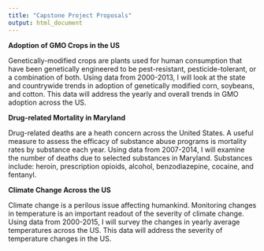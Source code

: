 ```yaml
---
title: "Capstone Project Proposals"
output: html_document
---
```


**Adoption of GMO Crops in the US**

Genetically-modified crops are plants used for human consumption that have been genetically engineered to be pest-resistant, pesticide-tolerant, or a combination of both. Using data from 2000-2013, I will look at the state and countrywide trends in adoption of genetically modified corn, soybeans, and cotton. This data will address the yearly and overall trends in GMO adoption across the US.

**Drug-related Mortality in Maryland**

Drug-related deaths are a heath concern across the United States. A useful measure to assess the efficacy of substance abuse programs is mortality rates by substance each year. Using data from 2007-2014, I will examine the number of deaths due to selected substances in Maryland. Substances include: heroin, prescription opioids, alcohol, benzodiazepine, cocaine, and fentanyl. 

**Climate Change Across the US**

Climate change is a perilous issue affecting humankind. Monitoring changes in temperature is an important readout of the severity of climate change. Using data from 2000-2015, I will survey the changes in yearly average temperatures across the US. This data will address the severity of temperature changes in the US.

```r
```

